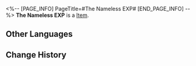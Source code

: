 <%-- [PAGE_INFO]
PageTitle=#The Nameless EXP#
[END_PAGE_INFO] --%>
{{Item Infobox
|id          = 51
|image       = Item The Nameless EXP.png
|type        = 
|invCategory = 
|rarity      = 3
|effect      = Used to increase Nameless Honor levels.
|description = Accept the gifts of those who came before and begin your own trailblazing expedition.
}}
{{Description|''"Experience often comes at a cost, but that is why they are irreplaceable."''}}
'''The Nameless EXP''' is a [[Item]].

==Other Languages==
{{Other Languages
|en   = The Nameless EXP
|zhs  = 无名客的经验
|zht  = 無名客的經驗
|ja   = ナナシビトの経験
|ko   = 무명객의 경험
|es   = EXP anónima
|fr   = EXP des Sans Noms
|ru   = Опыт Безымянного
|th   = EXP นิรนาม
|vi   = EXP Khách Vô Danh
|de   = EP der Namenlosen
|id   = The Nameless EXP
|pt   = EXP dos Inominados
}}

==Change History==
{{Change History|2.0}}